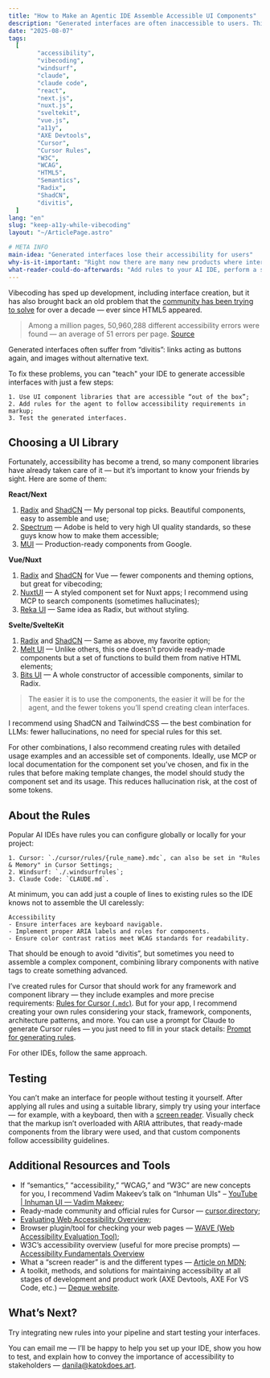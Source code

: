 ```yaml
---
title: "How to Make an Agentic IDE Assemble Accessible UI Components"
description: "Generated interfaces are often inaccessible to users. This article describes what you can do to bring back good interfaces without sacrificing development speed."
date: "2025-08-07"
tags:
  [
		"accessibility",
		"vibecoding",
		"windsurf",
		"claude",
		"claude code",
		"react",
		"next.js",
		"nuxt.js",
		"sveltekit",
		"vue.js",
		"a11y",
		"AXE Devtools",
		"Cursor",
		"Cursor Rules",
		"W3C",
		"WCAG",
		"HTML5",
		"Semantics",
		"Radix",
		"ShadCN",
		"divitis",
  ]
lang: "en"
slug: "keep-a11y-while-vibecoding"
layout: "~/ArticlePage.astro"

# META INFO
main-idea: "Generated interfaces lose their accessibility for users"
why-is-it-important: "Right now there are many new products where interfaces are generated by AI agents, and developers are once again forgetting that people will be using these interfaces in very different ways"
what-reader-could-do-afterwards: "Add rules to your AI IDE, perform a small audit, and test your interface"
---
```


Vibecoding has sped up development, including interface creation, but it has also brought back an old problem that the [community has been trying to solve](https://developer.mozilla.org/en-US/curriculum/core/semantic-html/) for over a decade — ever since HTML5 appeared.

> Among a million pages, 50,960,288 different accessibility errors were found — an average of 51 errors per page. [Source](https://webaim.org/projects/million/)

Generated interfaces often suffer from “divitis”: links acting as buttons again, and images without alternative text.

To fix these problems, you can "teach" your IDE to generate accessible interfaces with just a few steps:

	1. Use UI component libraries that are accessible “out of the box”;
	2. Add rules for the agent to follow accessibility requirements in markup;
	3. Test the generated interfaces.

## Choosing a UI Library

Fortunately, accessibility has become a trend, so many component libraries have already taken care of it — but it’s important to know your friends by sight. Here are some of them:

**React/Next**

1. [Radix](https://www.radix-ui.com/) and [ShadCN](https://ui.shadcn.com/) — My personal top picks. Beautiful components, easy to assemble and use;
2. [Spectrum](https://react-spectrum.adobe.com/react-spectrum/index.html) — Adobe is held to very high UI quality standards, so these guys know how to make them accessible;
3. [MUI](https://mui.com/) — Production-ready components from Google.

**Vue/Nuxt**

1. [Radix](https://www.radix-vue.com/) and [ShadCN](https://www.shadcn-vue.com/) for Vue — fewer components and theming options, but great for vibecoding;
2. [NuxtUI](https://ui.nuxt.com/) — A styled component set for Nuxt apps; I recommend using MCP to search components (sometimes hallucinates);
3. [Reka UI](https://reka-ui.com/) — Same idea as Radix, but without styling.

**Svelte/SvelteKit**

1. [Radix](https://radix-svelte.com/) and [ShadCN](https://www.shadcn-svelte.com/) — Same as above, my favorite option;
2. [Melt UI](https://www.melt-ui.com/) — Unlike others, this one doesn’t provide ready-made components but a set of functions to build them from native HTML elements;
3. [Bits UI](https://www.bits-ui.com/) — A whole constructor of accessible components, similar to Radix.

> The easier it is to use the components, the easier it will be for the agent, and the fewer tokens you’ll spend creating clean interfaces.

I recommend using ShadCN and TailwindCSS — the best combination for LLMs: fewer hallucinations, no need for special rules for this set.

For other combinations, I also recommend creating rules with detailed usage examples and an accessible set of components. Ideally, use MCP or local documentation for the component set you’ve chosen, and fix in the rules that before making template changes, the model should study the component set and its usage. This reduces hallucination risk, at the cost of some tokens.

## About the Rules

Popular AI IDEs have rules you can configure globally or locally for your project:

	1. Cursor: `./cursor/rules/{rule_name}.mdc`, can also be set in "Rules & Memory" in Cursor Settings;
	2. Windsurf: `./.windsurfrules`;
	3. Claude Code: `CLAUDE.md`.

At minimum, you can add just a couple of lines to existing rules so the IDE knows not to assemble the UI carelessly:

```text
Accessibility
- Ensure interfaces are keyboard navigable.
- Implement proper ARIA labels and roles for components.
- Ensure color contrast ratios meet WCAG standards for readability.
```

That should be enough to avoid “divitis”, but sometimes you need to assemble a complex component, combining library components with native tags to create something advanced.

I’ve created rules for Cursor that should work for any framework and component library — they include examples and more precise requirements: [Rules for Cursor (`.mdc`)](/docs/cursor-accessibility-rules.mdc). But for your app, I recommend creating your own rules considering your stack, framework, components, architecture patterns, and more. You can use a prompt for Claude to generate Cursor rules — you just need to fill in your stack details: [Prompt for generating rules](/docs/accessibility-rules-generator-prompt.md).

For other IDEs, follow the same approach.

## Testing

You can’t make an interface for people without testing it yourself. After applying all rules and using a suitable library, simply try using your interface — for example, with a keyboard, then with a [screen reader](https://developer.mozilla.org/en-US/docs/Glossary/Screen_reader). Visually check that the markup isn’t overloaded with ARIA attributes, that ready-made components from the library were used, and that custom components follow accessibility guidelines.

## Additional Resources and Tools

* If “semantics,” “accessibility,” “WCAG,” and “W3C” are new concepts for you, I recommend Vadim Makeev’s talk on “Inhuman UIs" – [YouTube | Inhuman UI — Vadim Makeev](https://www.youtube.com/watch?v=1N4t4xpXhmA);
* Ready-made community and official rules for Cursor — [cursor.directory](https://cursor.directory/rules);
* [Evaluating Web Accessibility Overview](https://www.w3.org/WAI/test-evaluate/);
* Browser plugin/tool for checking your web pages — [WAVE (Web Accessibility Evaluation Tool)](https://wave.webaim.org/extension/);
* W3C’s accessibility overview (useful for more precise prompts) — [Accessibility Fundamentals Overview](https://www.w3.org/WAI/fundamentals/)
* What a “screen reader” is and the different types — [Article on MDN](https://developer.mozilla.org/en-US/docs/Glossary/Screen_reader);
* A toolkit, methods, and solutions for maintaining accessibility at all stages of development and product work (AXE Devtools, AXE For VS Code, etc.) — [Deque website](https://www.deque.com/).

## What’s Next?

Try integrating new rules into your pipeline and start testing your interfaces.

You can email me — I’ll be happy to help you set up your IDE, show you how to test, and explain how to convey the importance of accessibility to stakeholders — [danila@katokdoes.art](mailto:danila@katokdoes.art).
